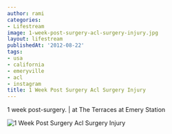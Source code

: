 ```yaml
---
author: rami
categories:
- Lifestream
image: 1-week-post-surgery-acl-surgery-injury.jpg
layout: lifestream
publishedAt: '2012-08-22'
tags:
- usa
- california
- emeryville
- acl
- instagram
title: 1 Week Post Surgery Acl Surgery Injury
---
```


1 week post-surgery. | at The Terraces at Emery Station

![1 Week Post Surgery Acl Surgery Injury](/assets/images/content/lifestream/1-week-post-surgery-acl-surgery-injury.jpg)
